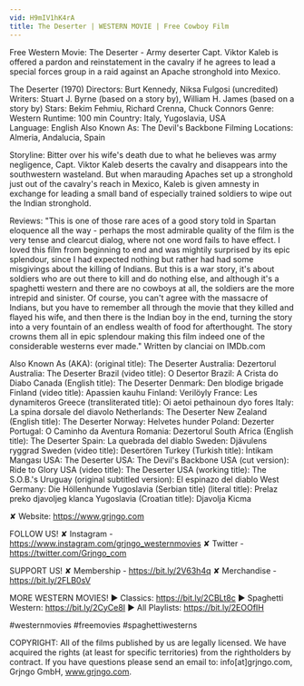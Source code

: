 ```yaml
---
vid: H9mIV1hK4rA
title: The Deserter | WESTERN MOVIE | Free Cowboy Film
---
```


Free Western Movie: The Deserter - Army deserter Capt. Viktor Kaleb is offered a pardon and reinstatement in the cavalry if he agrees to lead a special forces group in a raid against an Apache stronghold into Mexico. 

The Deserter (1970)
Directors: Burt Kennedy, Niksa Fulgosi (uncredited)
Writers: Stuart J. Byrne (based on a story by), William H. James (based on a story by) 
Stars: Bekim Fehmiu, Richard Crenna, Chuck Connors
Genre: Western
Runtime: 100 min 
Country: Italy, Yugoslavia, USA  
Language: English 
Also Known As: The Devil's Backbone 
Filming Locations: Almeria, Andalucia, Spain

Storyline:
Bitter over his wife's death due to what he believes was army negligence, Capt. Viktor Kaleb deserts the cavalry and disappears into the southwestern wasteland. But when marauding Apaches set up a stronghold just out of the cavalry's reach in Mexico, Kaleb is given amnesty in exchange for leading a small band of especially trained soldiers to wipe out the Indian stronghold.

Reviews:
"This is one of those rare aces of a good story told in Spartan eloquence all the way - perhaps the most admirable quality of the film is the very tense and clearcut dialog, where not one word fails to have effect. I loved this film from beginning to end and was mightily surprised by its epic splendour, since I had expected nothing but rather had had some misgivings about the killing of Indians. But this is a war story, it's about soldiers who are out there to kill and do nothing else, and although it's a spaghetti western and there are no cowboys at all, the soldiers are the more intrepid and sinister. Of course, you can't agree with the massacre of Indians, but you have to remember all through the movie that they killed and flayed his wife, and then there is the Indian boy in the end, turning the story into a very fountain of an endless wealth of food for afterthought. The story crowns them all in epic splendour making this film indeed one of the considerable westerns ever made." Written by clanciai on IMDb.com

Also Known As (AKA):
(original title): The Deserter
Australia: Dezertorul
Australia: The Deserter
Brazil (video title): O Desertor
Brazil: A Crista do Diabo
Canada (English title): The Deserter
Denmark: Den blodige brigade
Finland (video title): Apassien kauhu
Finland: Verilöyly
France: Les dynamiteros
Greece (transliterated title): Oi aetoi pethainoun dyo fores
Italy: La spina dorsale del diavolo
Netherlands: The Deserter
New Zealand (English title): The Deserter
Norway: Helvetes hunder
Poland: Dezerter
Portugal: O Caminho da Aventura
Romania: Dezertorul
South Africa (English title): The Deserter
Spain: La quebrada del diablo
Sweden: Djävulens ryggrad
Sweden (video title): Desertören
Turkey (Turkish title): İntikam Mangası
USA: The Deserter
USA: The Devil's Backbone
USA (cut version): Ride to Glory
USA (video title): The Deserter
USA (working title): The S.O.B.'s
Uruguay (original subtitled version): El espinazo del diablo
West Germany: Die Höllenhunde
Yugoslavia (Serbian title) (literal title): Prelaz preko djavoljeg klanca
Yugoslavia (Croatian title): Djavolja Kicma

✘ Website: https://www.grjngo.com

FOLLOW US!
✘ Instagram - https://www.instagram.com/grjngo_westernmovies
✘ Twitter - https://twitter.com/Grjngo_com

SUPPORT US!
✘ Membership - https://bit.ly/2V63h4q
✘ Merchandise - https://bit.ly/2FLB0sV

MORE WESTERN MOVIES! 
► Classics: https://bit.ly/2CBLt8c 
► Spaghetti Western: https://bit.ly/2CyCe8I 
► All Playlists: https://bit.ly/2EOOfIH 

#westernmovies #freemovies #spaghettiwesterns

COPYRIGHT: All of the films published by us are legally licensed. We have acquired the rights (at least for specific territories) from the rightholders by contract. If you have questions please send an email to: info[at]grjngo.com, Grjngo GmbH, www.grjngo.com.